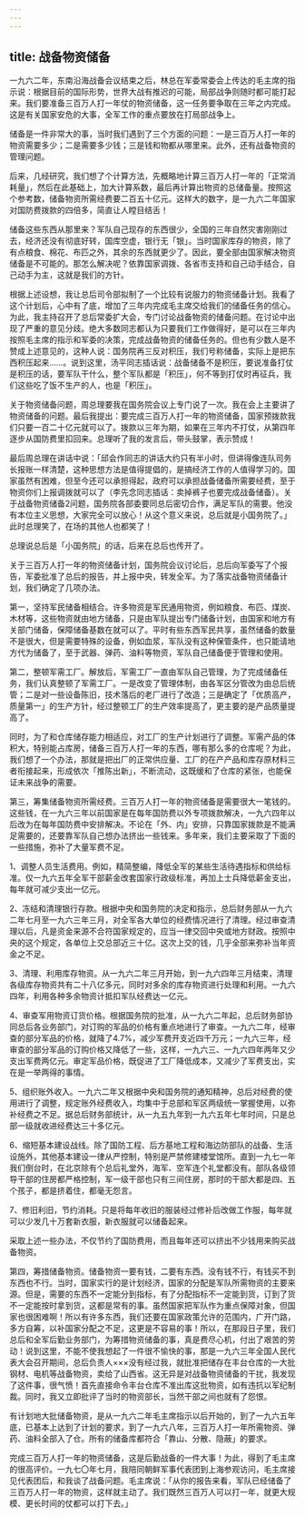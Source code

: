 ```yaml
---
---
---
```

title: 战备物资储备
---




一九六二年，东南沿海战备会议结束之后，林总在军委常委会上传达的毛主席的指示说：根据目前的国际形势，世界大战有推迟的可能，局部战争则随时都可能打起来。我们要准备三百万人打一年仗的物资储备，这一任务要争取在三年之内完成。这是有关国家安危的大事，全军工作的重点要放在打局部战争上。

储备是一件非常大的事，当时我们遇到了三个方面的问题：一是三百万人打一年的物资需要多少；二是需要多少钱；三是钱和物都从哪里来。此外，还有战备物资的管理问题。

后来，几经研究，我们想了个计算方法，先概略地计算三百万人打一年的「正常消耗量」，然后在此基础上，加大计算系数，最后再计算出物资的总储备量。按照这个参考数，储备物资所需经费要二百五十亿元。这样大的数字，是一九六二年国家对国防费拨款的四倍多，简直让人瞠目结舌！

储备这些东西从那里来？军队自己现存的东西很少，全国的三年自然灾害刚刚过去，经济还没有彻底好转，国库空虚，银行无「银」。当时国家库存的物资，除了有点粮食、棉花、布匹之外，其余的东西就更少了。因此，要全部由国家解决物资储备是不可能的。那怎么解决呢？依靠国家调拨、各省市支持和自己动手结合，自己动手为主，这就是我们的方针。

根据上述设想，我让总后司令部拟制了一个比较有说服力的物资储备计划。我看了这个计划后，心中有了底，增加了三年内完成毛主席交给我们的储备任务的信心。为此，我主持召开了总后常委扩大会，专门讨论战备物资的储备问题。在讨论中出现了严重的意见分歧。绝大多数同志都认为只要我们工作做得好，是可以在三年内按照毛主席的指示和军委的决策，完成战备物资的储备任务的。但也有少数人是不赞成上述意见的，这种人说：国务院再三反对积压，我们号称储备，实际上是把东西积压起来……。说到这里，汤平同志插话说：战备储备不是积压，要说准备打仗是积压的话，要军队干什么，整个军队都是「积压」，何不等到打仗时再征兵，我们这些吃了饭不生产的人，也是「积压」。

关于物资储备问题，周总理要我在国务院会议上专门说了一次。我在会上主要讲了物资储备的问题。最后我提出：要完成三百万人打一年的物资储备，国家预拨款我们只要一百二十亿元就可以了。拨款以三年为期，如果在三年内不打仗，从第四年逐步从国防费里扣回来。总理听了我的发言后，带头鼓掌，表示赞成！

最后周总理在讲话中说：「邱会作同志的讲话大约只有半小时，但讲得像连队司务长报账一样清楚，这种思想方法是值得提倡的，是搞经济工作的人值得学习的。国家虽然有困难，但至今还可以承担得起，政府可以承担战备储备所需要经费，至于物资你们上报调拨就可以了（李先念同志插话：卖掉裤子也要完成战备储备）。关于战备物资储备2问题，国务院各部委要同总后密切合作，满足军队的需要。他没有本位主义思想，大家完全可以放心！从这个意义来说，总后就是小国务院了。」此时总理笑了，在场的其他人也都笑了！

总理说总后是「小国务院」的话，后来在总后也传开了。

关于三百万人打一年的物资储备计划，国务院会议讨论后，总后向军委写了个报告，军委批准了总后的报告，并上报中央，转发全军。为了落实战备物资储备计划，我们确定了几项办法。

第一，坚持军民储备相结合。许多物资是军民通用物资，例如粮食、布匹、煤炭、木材等，这些物资就由地方储备，只是由军队提出专门储备计划，由国家和地方有关部门储备，保障储备基数在就可以了。平时有些东西军民共享，虽然储备的数量不是很大，但是需要特殊的设备，例如血浆，军队没有这种保管条件，也只能请地方代为储备了，至于武器、弹药、油料等物资，军队自己储备便于管理和使用。

第二，整顿军需工厂。解放后，军需工厂一直由军队自己管理，为了完成储备任务，我们认真整顿了军需工厂。一是改变了管理体制，由各军区分管改为由总后统管；二是对一些设备陈旧，技术落后的老厂进行了改造；三是确定了「优质高产，质量第一」的生产方针，经过整顿工厂的生产效率提高了，更主要的是产品质量提高了。

同时，为了和仓库储存能力相适应，对工厂的生产计划进行了调整。军需产品的体积大，特别能占库房，储备三百万人打一年的东西，哪有那么多的仓库呢？为此，我们想了一个办法，那就是把出厂的正常供应量、工厂的在产产品和库存原材料三者衔接起来，形成依次「推陈出新」，不断流动，这既缓和了仓库的紧张，也能保证未来战争的需要。

第三，筹集储备物资所需经费。三百万人打一年的物资储备是需要很大一笔钱的。这些钱，在一九六三年以前国家是在每年国防费以外专项拨款解决，一九六四年以后改为在每年国防费中安排解决。不论在「外、内」安排，只靠国家拨款是不能满足需要的，还要靠军队自己想办法挤出一些钱来。多年来，我们主要采取了下面的一些措施，弥补了大量军费不足。

1、调整人员生活费用。例如，精简整编，降低全军的某些生活待遇指标和供给标准。仅一九六五年全军干部薪金改套国家行政级标准，再加上士兵降低薪金支出，每年就可减少支出一亿元。

2、冻结和清理银行存款。根据中央和国务院的决定和指示，总后财务部从一九六二年七月至一九六三年三月，对全军各大单位的经费情况进行了清理。经过审查清理以后，凡是资金来源不合符国家规定的，应当一律交回中央或地方财政。按照中央的这个规定，各单位上交总部近三十亿。这次上交的钱，几乎全部来弥补当年资金之不足。

3、清理、利用库存物资。从一九六二年三月开始，到一九六四年三月结束，清理各级库存物资共有二十八亿多元，同时对多余的库存物资进行处理和利用。一九六四年，利用各种多余物资计抵扣军队经费达一亿元。

4、审查军用物资订货价格。根据国务院的批准，从一九六二年起，总后财务部协同总后各业务部门，对订购的军品的价格有重点地进行了审查。一九六二年，经审查的部分军品的价格，就降了4.7%，减少军费开支近四千万元；一九六三年，经审查的部分军品的订购价格又降低了一些，这样，一九六三、一九六四年两年又少支出军费两亿元。审定军品价格，既促进了工厂降低成本，又减少了军费支出，实在是一举两得的事情。

5、组织账外收入。一九六二年又根据中央和国务院的通知精神，总后对经费的使用进行了调整，规定账外经费收入，均集中于总部和军区两级统一掌握使用，以弥补经费之不足。据总后财务部统计，从一九五九年到一九六五年七年时间，只是总部一级就收进经费达三十多亿元。

6、缩短基本建设战线。除了国防工程、后方基地工程和海边防部队的战备、生活设施外，其他基本建设一律从严控制，特别是严禁修建楼堂馆所。直到一九七一年我们倒台时，在北京除有个总后礼堂外，海军、空军连个礼堂都没有。部队各级领导干部的住房都严格控制，军一级干部也只有三间住房，那时的干部大都是四、五个孩子，都是挤着住，都毫无怨言。

7、修旧利旧，节约消耗。只是将每年收旧的服装经过修补后改做工作服，每年就可以少发几十万套新衣服，新衣服就可以储备起来。

采取上述一些办法，不仅节约了国防费用，而且每年还可以挤出不少钱用来购买战备物资。

第四，筹措储备物资。储备物资一要有钱，二要有东西。没有钱不行，有钱买不到东西也不行。当时，国家实行的是计划经济，国家的分配是军队所需物资的主要来源。但是，需要的东西不一定能分到指标，有了分配指标不一定能到货，订到了货不一定能按时拿到货，这都是常有的事。虽然国家把军队作为重点保障对象，但国家也很困难啊！所以有许多东西，我们还要在国家政策允许的范围内，广开门路，多方自筹，以补国家分配之不足，这更是不容易的事！所以，在那段日子里，我们总后和全军后勤业务部门，为筹措物资储备的事，真是费尽心机，付出了艰苦的劳动！说到这里，不能不使我想起了一件很不愉快的事，那是一九六三年全国人民代表大会召开期间，总后负责人×××没有经过我，就批准把储存在丰台仓库的一大批钢材、电机等战备物资，卖给了山西省。这无异是对战备物资储备的干扰，我发现了这件事，很气愤！首先直接命令丰台仓库不准出库这批物资，如有违抗以军纪制裁。同时，我又立即批评了当时的物资部长，当然干部之间也就有了怨恨。

有计划地大批储备物资，是从一九六二年毛主席指示以后开始的，到了一九六五年底，已基本上达到了计划的要求，到了一九六八年，三百万人打一年所需物资、弹药、油料全部入了仓。所有的储备库都符合「靠山、分散、隐蔽」的要求。

完成三百万人打一年的物资储备，这是后勤战备的一件大事！为此，得到了毛主席的很高评价。一九七〇年七月，我陪同朝鲜军事代表团到上海参观访问，毛主席接见代表团后，和我谈了战备问题。毛主席说：「从你的报告来看，军队已经储备了三百万人打一年的物资，这样就主动了。我们既然三百万人可以打一年，就更大规模、更长时间的仗都可以打下去。」